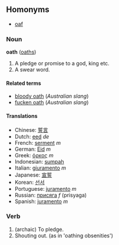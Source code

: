 ==Homonyms==

*[[oaf]]

===Noun===
'''oath''' ([[oaths]])

#A pledge or promise to a god, king etc.
#A swear word.

====Related terms====
*[[bloody oath]] (''Australian slang'')
*[[fucken oath]] (''Australian slang'')

====Translations====
*Chinese: [[誓言]]
*Dutch: [[eed]] ''de''
*French: [[serment]] ''m''
*German: [[Eid]] ''m''
*Greek: [[όρκος]] ''m''
*Indonesian: [[sumpah]]
*Italian: [[giuramento]] ''m''
*Japanese: [[宣誓]]
*Korean: [[선서]]
*Portuguese: [[juramento]] ''m''
*Russian: [[присяга]] ''f'' (prisyaga)
*Spanish: [[juramento]] ''m''

===Verb===

#(archaic) To pledge.
# Shouting out. (as in 'oathing obsenities')